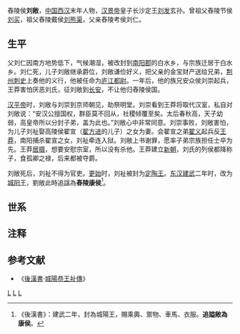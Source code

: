 舂陵侯'''刘敞'''，[[中国|中国]][[西汉|西汉]]末年人物，[[汉景帝|汉景帝]]皇子长沙定王[[刘发|刘发]]玄孙。曾祖父舂陵节侯[[刘买|刘买]]，祖父舂陵戴侯[[刘熊渠|刘熊渠]]，父亲舂陵考侯刘仁。
==生平==
父刘仁因南方地势低下，气候潮湿，被改封到[[南阳郡|南阳郡]]的白水乡，与宗族迁居于白水乡。刘仁死，儿子刘敞继承爵位，刘敞谦俭好义，把父亲的金宝财产送给兄弟，[[荊州刺史部|荆州]][[刺史|刺史]]上奏他的义行，他被任命为[[庐江郡|庐江]][[都尉|都尉]]。一年后，他的族兄安众侯刘崇起兵，王莽害怕厌恶刘氏，征刘敞到[[长安|长安]]，不让他归舂陵侯国。

[[汉平帝|汉平帝]]时，刘敞与刘崇到京师朝见，助祭明堂。刘崇看到王莽将取代汉室，私自对刘敞说：“安汉公擅国权，群臣莫不回从，社稷倾覆至矣。太后春秋高，天子幼弱，高皇帝所以分封子弟，盖为此也。”刘敞心中非常同意。刘崇事败，刘敞害怕，为儿子刘祉娶高陵侯翟宣（[[翟方进|翟方进]]的儿子）之女为妻。会翟宣之弟[[翟义|翟义]]起兵反[[王莽|王莽]]，南阳捕杀翟宣之女，刘祉牵连入狱。刘敞上书谢罪，愿率子弟宗族担任士卒为先。王莽[[居摄|居摄]]，想要安慰宗室，所以没有杀他。王莽建立[[新朝|新朝]]，刘氏的列侯都降称子，食孤卿之禄，后来都被夺爵。

刘敞死后，刘祉不得为官吏。[[更始_(更始帝)|更始]]时，刘祉被封为[[濟陰郡|定陶王]]。[[东汉|东汉]][[建武_(东汉)|建武]]二年时，改为[[城陽郡|城阳王]]，劉敞此時追[[谥号|諡]]為'''舂陵康侯'''<ref>《後漢書》：建武二年，封為城陽王，賜乘輿、禦物、車馬、衣服。'''追謚敞為康侯'''。</ref>。

==世系==
{{familytree/start}}
{{familytree|One|-|Two|-|Thr|v|Fou|v|Fiv|v|Six|-|Sev|
One=[[汉景帝|景帝刘启]]|Two=長沙定王[[劉發|劉發]]|Thr=舂陵節侯[[劉買_(舂陵侯)|劉買]]|Fou=舂陵戴侯[[劉熊渠|劉熊渠]]|Fiv=舂陵孝侯劉仁|Six='''舂陵康侯劉敞'''|Sev=[[劉祉|劉祉]]}}
{{familytree| | | | | | | | | | | |!| | | |!| | | |)|Eig|-|Nin|Eig=劉慶|Nin=[[刘顺_(成武侯)|劉順]]}}
{{familytree| | | | | | | | | | | |!| | | |!| | | |`|Ten|-|Ele|Ten=劉憲|Ele=[[刘嘉_(顺阳侯)|劉嘉]]}}
{{familytree| | | | | | | | | | | |!| | | |`|Twe|v|Thi|v|FoT|Twe=蒼梧太守[[劉利_(太守)|劉利]]|Thi=[[劉子張|劉子張]]|FoT=[[更始帝|更始帝]]}}
{{familytree| | | | | | | | | | | |!| | | | | | | |!| | | |`|Fif|Fif=劉騫}}
{{familytree| | | | | | | | | | | |!| | | | | | | |`|SxT|v|SeT|-|EiT|SxT=劉□|SeT=刘显|EiT=[[刘信_(汝阴侯)|劉信]]}}
{{familytree| | | | | | | | | | | |!| | | | | | | | | | | |`|NiT|NiT=[[刘赐_(安成侯)|劉賜]]}}
{{familytree| | | | | | | | | | | |`|Twt|-|TwO|v|TwT|v|TwH|
Twt=鬱林太守[[劉外|劉外]]|TwO=鉅鹿都尉[[劉回|劉回]]|TwT=南頓县令[[劉欽_(南頓縣令)|劉欽]]|TwH=[[劉縯|劉縯]]}}
{{familytree| | | | | | | | | | | | | | | | | | | |`|TwR|)|TwV|TwR=蕭县令[[劉良_(趙王)|劉良]]|TwV=[[刘仲_(鲁王)|劉仲]]}}
{{familytree| | | | | | | | | | | | | | | | | | | | | | | |`|TwS|TwS=[[汉光武帝|光武帝刘秀]]
|boxstyle_TwS=background-color: rgb(255, 255, 102)}}
{{familytree/end}}
== 注释 ==

{{Reflist|25em}}

==参考文献==
*《[[後漢書|後漢書]]·[[s:後漢書/卷14#城陽恭王|城陽恭王祉傳]]》

[[Category:西汉宗室列侯|L]]
[[Category:新朝人|L]]
[[Category:諡康|L]]